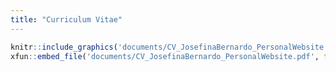 ```yaml
---
title: "Curriculum Vitae"
---
```


```r
knitr::include_graphics('documents/CV_JosefinaBernardo_PersonalWebsite.pdf')
xfun::embed_file('documents/CV_JosefinaBernardo_PersonalWebsite.pdf', text = 'Download my CV here.')
```
